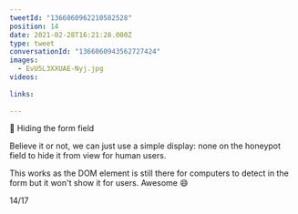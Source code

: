 ```yaml
---
tweetId: "1366060962210582528"
position: 14
date: 2021-02-28T16:21:28.000Z
type: tweet
conversationId: "1366060943562727424"
images:
  - EvU5L3XXUAE-Nyj.jpg
videos:
  
links:
  
---
```

🍯 Hiding the form field

Believe it or not, we can just use a simple display: none on the honeypot field to hide it from view for human users.

This works as the DOM element is still there for computers to detect in the form but it won't show it for users. Awesome 😄 

14/17 

